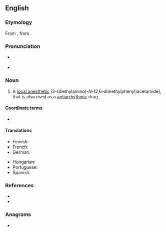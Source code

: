 {{also|lidocaïne}}
==English==
{{wikipedia}}

===Etymology===
From {{af|en|acetanilide|-caine|alt1=(acetani)lid(e)}}, from {{m|en|cocaine}}.

===Pronunciation===
* {{a|RP}} {{IPA|en|/ˈlɪd.əʊ.keɪn/|/ˈlɪd.ək.eɪn/}}
* {{a|GA}} {{IPA|en|/ˈlaɪ.dəˌkeɪn/}}

===Noun===
{{en-noun|~}}

# {{lb|en|North America|medicine}} A [[local anesthetic]] [2-(diethylamino)-''N''-(2,6-dimethylphenyl)acetamide], that is also used as a [[antiarrhythmic]] drug.
#: {{syn|en|lignocaine}}

====Coordinate terms====
* {{l|en|denatonium}} {{gloss|a similar compound with an additional benzyl group}}

====Translations====
{{trans-top|local anesthetic}}
* Finnish: {{t+|fi|lidokaiini}}
* French: {{t+|fr|lidocaïne|f}}
* German: {{t+|de|Lidocain|n}}
{{trans-mid}}
* Hungarian: {{t|hu|lidokain}}
* Portuguese: {{t|pt|lidocaína|f}}
* Spanish: {{t|es|lidocaína|f}}
{{trans-bottom}}

===References===
* {{R:Lexico}}
* {{R:Merriam-Webster Online}}

===Anagrams===
* {{anagrams|en|a=acdeiilno|oleacinid}}